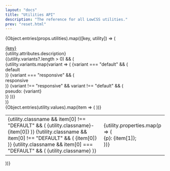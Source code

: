 ```yaml
---
layout: "docs"
title: "Utilities API"
description: "The reference for all LowCSS utilities."
prev: "reset.html"
---
```


<Separator />

{Object.entries(props.utilities).map(([key, utility]) => (
<div className="mb-16" key={key}>
    <div className="text-2xl font-bold mb-4">
        <a href={`#${key}`} name={key} className="text-gray-800 hover:text-gray-900">{key}</a>
    </div>
    <div className="mb-4">
        {utility.attributes.description}
    </div>
    {(utility.variants?.length > 0) && (
        <div className="mb-4 flex gap-2 flex-wrap">
        {utility.variants.map(variant => (
            <Fragment key={variant}>
            {variant === "default" && (
                <div className="py-1 px-2 bg-gray-800 text-white text-xs rounded-md">
                    <span className="font-bold">default</span>
                </div>
            )}
            {variant === "responsive" && (
                <div className="py-1 px-2 bg-gray-600 text-white text-xs rounded-md">
                    <span className="font-bold">responsive</span>
                </div>
            )}
            {variant !== "responsive" && variant !== "default" && (
                <div className="py-1 px-2 bg-gray-300 text-xs rounded-md">
                    <span>pseudo: <span className="font-bold">{variant}</span></span>
                </div>
            )}
            </Fragment>
        ))}
        </div>
    )}
    <div className="maxh-96 overflow-auto text-gray-300">
        <table className="w-full">
            {Object.entries(utility.values).map(item => (
            <tr key={item[0]} className="border border-gray-300 text-xs">
                <td className="p-4 font-mono bg-gray-200 text-blue-600">
                    {utility.classname && item[0] !== "DEFAULT" && (
                        <span>{utility.classname}-{item[0]}</span>
                    )}
                    {!utility.classname && item[0] !== "DEFAULT" && (
                        <span>{item[0]}</span>
                    )}
                    {utility.classname && item[0] === "DEFAULT" && (
                        <span>{utility.classname}</span>
                    )}
                </td>
                <td className="p-4 font-mono text-gray-700">
                {utility.properties.map(p => (
                    <div key={p} className="mb-1">
                        <span className="text-indigo-700">{p}</span>: {item[1]};
                    </div>
                ))}    
                </td>
            </tr>
            ))}
        </table>
    </div>
</div>
))}

